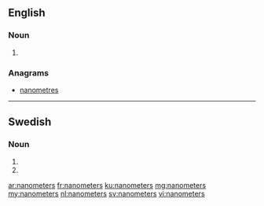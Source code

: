 ==English==

===Noun===
{{head|en}}

# {{plural of|nanometer}}

===Anagrams===
* [[nanometres#English|nanometres]]

----

==Swedish==

===Noun===
{{head|sv|noun form}}

# {{sv-noun-form-indef-gen-pl|nanometer}}
# {{sv-noun-form-indef-gen|nanometer}}

[[ar:nanometers]]
[[fr:nanometers]]
[[ku:nanometers]]
[[mg:nanometers]]
[[my:nanometers]]
[[nl:nanometers]]
[[sv:nanometers]]
[[vi:nanometers]]